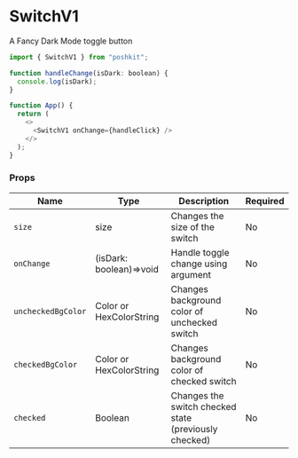 <!-- Custom-MDX-Documentation.mdx -->

# SwitchV1

A Fancy Dark Mode toggle button

```js
import { SwitchV1 } from "poshkit";

function handleChange(isDark: boolean) {
  console.log(isDark);
}

function App() {
  return (
    <>
      <SwitchV1 onChange={handleClick} />
    </>
  );
}
```

### Props

| Name               | Type                    | Description                                           | Required |
| ------------------ | ----------------------- | ----------------------------------------------------- | -------- |
| `size`             | size                    | Changes the size of the switch                        | No       |
| `onChange`         | (isDark: boolean)=>void | Handle toggle change using argument                   | No       |
| `uncheckedBgColor` | Color or HexColorString | Changes background color of unchecked switch          | No       |
| `checkedBgColor`   | Color or HexColorString | Changes background color of checked switch            | No       |
| `checked`          | Boolean                 | Changes the switch checked state (previously checked) | No       |

